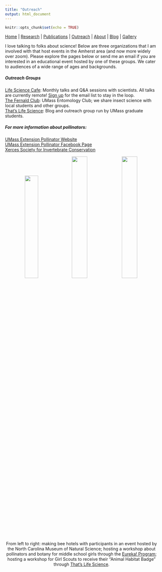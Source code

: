 ```yaml
---
title: "Outreach"
output: html_document
---
```


```r
knitr::opts_chunk$set(echo = TRUE)
```

[Home](index.html)  |  [Research](research.html)  |  [Publications](pubs.html)  |  [Outreach](outreach.html)  |  [About](about.html) | [Blog](blog.html) | [Gallery](gallery.html)

I love talking to folks about science! Below are three organizations that I am involved with that host events in the Amherst area (and now more widely over zoom). Please explore the pages below or send me an email if you are interested in an educational event hosted by one of these groups. We cater to audiences of a wide range of ages and backgrounds. 

##### Outreach Groups <br/>
[Life Science Cafe](https://oebsciencecafe.org/): Monthly talks and Q&A sessions with scientists. All talks are currently remote! [Sign up](https://us13.list-manage.com/subscribe?u=0815deaeb0f72a609b883f842&id=39d6371adf) for the email list to stay in the loop. <br/>
[The Fernald Club](https://www.fernaldclub.org/home): UMass Entomology Club; we share insect science with local students and other groups. <br/>
[That's Life Science](http://thatslifesci.com/): Blog and outreach group run by UMass graduate students. <br/>

##### For more information about pollinators: <br/>
[UMass Extension Pollinator Website](https://ag.umass.edu/resources/pollinators) <br/>
[UMass Extension Pollinator Facebook Page](https://www.facebook.com/UMassExtPollinators) <br/>
[Xerces Society for Invertebrate Conservation](https://www.xerces.org/)

<center> <img src="images/IMG_6434.JPG" width="29.4%"> <img src="images/IMG_0715.JPG" width="32%"> <img src="images/IMG_2035.JPG" width="32%"> </center>
<br/>
<center> From left to right: making bee hotels with participants in an event hosted by the North Carolina Museum of Natural Science; hosting a workshop about pollinators and botany for middle school girls through the [Eureka! Program](https://www.girlsincvalley.org/portfolio/eureka/); hosting a workshop for Girl Scouts to receive their "Animal Habitat Badge" through [That's Life Science](http://thatslifesci.com/). </center>  
<br/>





